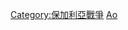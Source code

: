 {{Catnav|頁面分類|历史|各國歷史|保加利亞歷史|保加利亞戰爭}}
{{Commonscat|Battles involving Bulgaria}}

[[Category:保加利亞戰爭|Category:保加利亞戰爭]]
[[Category:各国战役|Ao]]